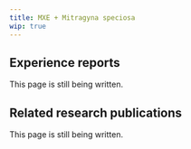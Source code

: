 ---
title: MXE + Mitragyna speciosa
wip: true
---

## Experience reports

This page is still being written.

## Related research publications

This page is still being written.

